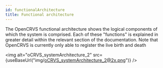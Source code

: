 ```yaml
---
id: functionalArchitecture
title: Functional architecture
---
```



The OpenCRVS functional architecture shows the logical components of which the system is comprised. Each of these "functions" is explained in greater detail within the relevant section of the documentation. Note that OpenCRVS is currently only able to register the live birth and death

<img
  alt="oCRVS_systemArchitecture_2"
  src={useBaseUrl("img/oCRVS_systemArchitecture_2@2x.png")}
/>
